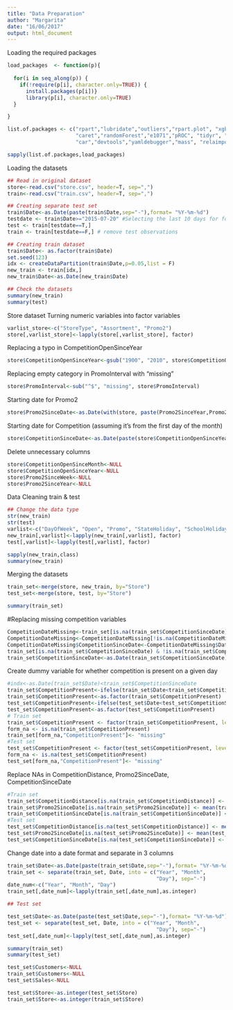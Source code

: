 ```yaml
---
title: "Data Preparation"
author: "Margarita"
date: "16/06/2017"
output: html_document
---
```

Loading the required packages
```r
load_packages  <- function(p){
  
  for(i in seq_along(p)) {
    if(!require(p[i], character.only=TRUE)) {
      install.packages(p[i])}
      library(p[i], character.only=TRUE)
  }

}

list.of.packages <- c("rpart","lubridate","outliers","rpart.plot", "xgboost",
                      "caret","randomForest","e1071","pROC", "tidyr", "klaR", 
                      "car","devtools","yamldebugger","mass", "relaimpo")

sapply(list.of.packages,load_packages)
```

Loading the datasets
```r

## Read in original dataset
store<-read.csv("store.csv", header=T, sep=",")
train<-read.csv("train.csv", header=T, sep=",")

## Creating separate test set 
train$Date<-as.Date(paste(train$Date,sep="-"),format= "%Y-%m-%d")
testdate <- train$Date>="2015-07-20" #Selecting the last 10 days for forecasting
test <- train[testdate==T,]
train <- train[testdate==F,] # remove test observations

## Creating train dataset
train$Date<- as.factor(train$Date)
set.seed(123)
idx <- createDataPartition(train$Date,p=0.05,list = F)
new_train <- train[idx,]
new_train$Date<-as.Date(new_train$Date)

## Check the datasets
summary(new_train)
summary(test)
```

Store dataset
Turning numeric variables into factor variables
```r
varlist_store<-c("StoreType", "Assortment", "Promo2")
store[,varlist_store]<-lapply(store[,varlist_store], factor)
```
Replacing a typo in CompetitionOpenSinceYear
```r
store$CompetitionOpenSinceYear<-gsub("1900", "2010", store$CompetitionOpenSinceYear)
```
Replacing empty category in PromoInterval with "missing"
```r
store$PromoInterval<-sub("^$", "missing", store$PromoInterval)
```

Starting date for Promo2
```r
store$Promo2SinceDate<-as.Date(with(store, paste(Promo2SinceYear,Promo2SinceWeek,1, sep="-")),"%Y-%U-%u")
```
Starting date for Competition (assuming it's from the first day of the month)
```r
store$CompetitionSinceDate<-as.Date(paste(store$CompetitionOpenSinceYear,store$CompetitionOpenSinceMonth,1, sep="-"),format="%Y-%m-%d")
```
Delete unnecessary columns
```r
store$CompetitionOpenSinceMonth<-NULL
store$CompetitionOpenSinceYear<-NULL
store$Promo2SinceWeek<-NULL
store$Promo2SinceYear<-NULL
```

Data Cleaning train & test
```r

## Change the data type 
str(new_train)
str(test)
varlist<-c("DayOfWeek", "Open", "Promo", "StateHoliday", "SchoolHoliday") # "Store" , keep store as integer for now 
new_train[,varlist]<-lapply(new_train[,varlist], factor)
test[,varlist]<-lapply(test[,varlist], factor)
```

```r
sapply(new_train,class)
summary(new_train)
```

Merging the datasets 
```r
train_set<-merge(store, new_train, by="Store")
test_set<-merge(store, test, by="Store")

summary(train_set)
```
#Replacing missing competition variables
```r
CompetitionDateMissing<-train_set[is.na(train_set$CompetitionSinceDate),]
CompetitionDateMissing<-CompetitionDateMissing[!is.na(CompetitionDateMissing$CompetitionDistance),]
CompetitionDateMissing$CompetitionSinceDate<-CompetitionDateMissing$Date
train_set[is.na(train_set$CompetitionSinceDate) & !is.na(train_set$CompetitionDistance),"CompetitionSinceDate"]<-CompetitionDateMissing$CompetitionSinceDate
train_set$CompetitionSinceDate<-as.Date(train_set$CompetitionSinceDate)

```

Create dummy variable for whether competition is present on a given day
```r
#indx<-as.Date(train_set$Date)<train_set$CompetitionSinceDate
train_set$CompetitionPresent<-ifelse(train_set$Date<train_set$CompetitionSinceDate,0,1)
train_set$CompetitionPresent<-as.factor(train_set$CompetitionPresent)
test_set$CompetitionPresent<-ifelse(test_set$Date<test_set$CompetitionSinceDate,0,1)
test_set$CompetitionPresent<-as.factor(test_set$CompetitionPresent)
# Train set
train_set$CompetitionPresent <- factor(train_set$CompetitionPresent, levels=c(levels(train_set$CompetitionPresent), "missing"))
form_na <- is.na(train_set$CompetitionPresent)
train_set[form_na,"CompetitionPresent"]<- "missing"
#Test set
test_set$CompetitionPresent <- factor(test_set$CompetitionPresent, levels=c(levels(test_set$CompetitionPresent), "missing"))
form_na <- is.na(test_set$CompetitionPresent)
test_set[form_na,"CompetitionPresent"]<- "missing"
```
Replace NAs in CompetitionDistance, Promo2SinceDate, CompetitionSinceDate
```r
#Train set
train_set$CompetitionDistance[is.na(train_set$CompetitionDistance)] <- mean(train_set$CompetitionDistance, na.rm = TRUE)
train_set$Promo2SinceDate[is.na(train_set$Promo2SinceDate)] <- mean(train_set$Promo2SinceDate, na.rm = TRUE)
train_set$CompetitionSinceDate[is.na(train_set$CompetitionSinceDate)] <- mean(train_set$CompetitionSinceDate, na.rm = TRUE)
#Test set
test_set$CompetitionDistance[is.na(test_set$CompetitionDistance)] <- mean(test_set$CompetitionDistance, na.rm = TRUE)
test_set$Promo2SinceDate[is.na(test_set$Promo2SinceDate)] <- mean(test_set$Promo2SinceDate, na.rm = TRUE)
test_set$CompetitionSinceDate[is.na(test_set$CompetitionSinceDate)] <- mean(test_set$CompetitionSinceDate, na.rm = TRUE)     
```

Change date into a date format and separate in 3 columns
```r

train_set$Date<-as.Date(paste(train_set$Date,sep="-"),format= "%Y-%m-%d")
train_set <- separate(train_set, Date, into = c("Year", "Month", 
                                                "Day"), sep="-")
date_num<-c("Year", "Month", "Day")
train_set[,date_num]<-lapply(train_set[,date_num],as.integer)

## Test set

test_set$Date<-as.Date(paste(test_set$Date,sep="-"),format= "%Y-%m-%d")
test_set <- separate(test_set, Date, into = c("Year", "Month", 
                                                "Day"), sep="-")
test_set[,date_num]<-lapply(test_set[,date_num],as.integer)

```
```r
summary(train_set)
summary(test_set)
```
```r
test_set$Customers<-NULL
train_set$Customers<-NULL
test_set$Sales<-NULL
```

```r
test_set$Store<-as.integer(test_set$Store)
train_set$Store<-as.integer(train_set$Store)
```


